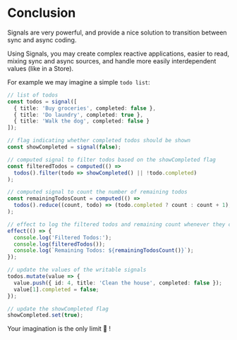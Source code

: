 # Conclusion

Signals are very powerful, and provide a nice solution to transition between sync and async coding.

Using Signals, you may create complex reactive applications, easier to read,
mixing sync and async sources, and handle more easily interdependent values (like in a Store).

For example we may imagine a simple `todo list`:

```ts
// list of todos
const todos = signal([
  { title: 'Buy groceries', completed: false },
  { title: 'Do laundry', completed: true },
  { title: 'Walk the dog', completed: false }
]);

// flag indicating whether completed todos should be shown
const showCompleted = signal(false);

// computed signal to filter todos based on the showCompleted flag
const filteredTodos = computed(() =>
  todos().filter(todo => showCompleted() || !todo.completed)
);

// computed signal to count the number of remaining todos
const remainingTodosCount = computed(() =>
  todos().reduce((count, todo) => (todo.completed ? count : count + 1), 0)
);

// effect to log the filtered todos and remaining count whenever they change
effect(() => {
  console.log('Filtered Todos:');
  console.log(filteredTodos());
  console.log(`Remaining Todos: ${remainingTodosCount()}`);
});

// update the values of the writable signals
todos.mutate(value => {
  value.push({ id: 4, title: 'Clean the house', completed: false });
  value[1].completed = false;
});

// update the showCompleted flag
showCompleted.set(true);
```

[//]: # (TODO stackblitz)

Your imagination is the only limit 🎡 !

